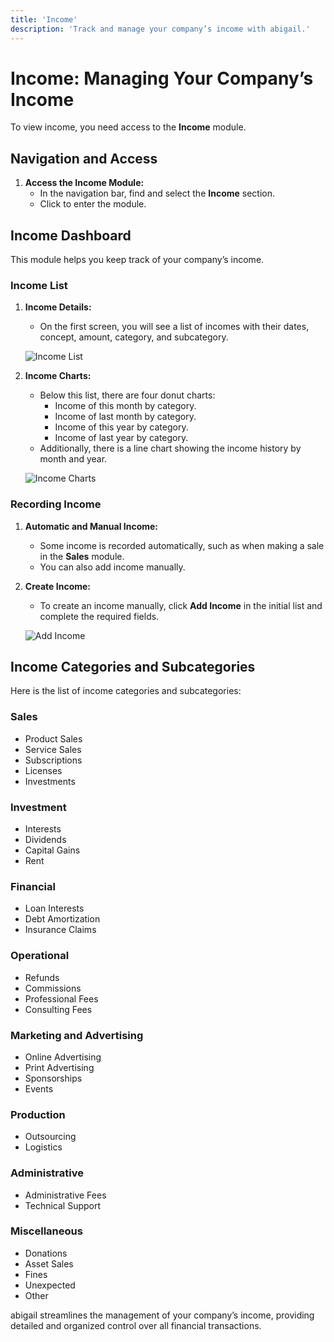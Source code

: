 ```yaml
---
title: 'Income'
description: 'Track and manage your company’s income with abigail.'
---
```


# Income: Managing Your Company’s Income

To view income, you need access to the **Income** module.

## Navigation and Access

1. **Access the Income Module:**
   - In the navigation bar, find and select the **Income** section.
   - Click to enter the module.

## Income Dashboard

This module helps you keep track of your company’s income.

### Income List

1. **Income Details:**
   - On the first screen, you will see a list of incomes with their dates, concept, amount, category, and subcategory.

   <img
     className="block"
     src="/images/incomes-list-en.png"
     alt="Income List"
   />

2. **Income Charts:**
   - Below this list, there are four donut charts:
     - Income of this month by category.
     - Income of last month by category.
     - Income of this year by category.
     - Income of last year by category.
   - Additionally, there is a line chart showing the income history by month and year.

   <img
     className="block"
     src="/images/incomes-charts-en.png"
     alt="Income Charts"
   />

### Recording Income

1. **Automatic and Manual Income:**
   - Some income is recorded automatically, such as when making a sale in the **Sales** module.
   - You can also add income manually.

2. **Create Income:**
   - To create an income manually, click **Add Income** in the initial list and complete the required fields.

   <img
     className="block"
     src="/images/incomes-add-en.png"
     alt="Add Income"
   />

## Income Categories and Subcategories

Here is the list of income categories and subcategories:

### Sales
- Product Sales
- Service Sales
- Subscriptions
- Licenses
- Investments

### Investment
- Interests
- Dividends
- Capital Gains
- Rent

### Financial
- Loan Interests
- Debt Amortization
- Insurance Claims

### Operational
- Refunds
- Commissions
- Professional Fees
- Consulting Fees

### Marketing and Advertising
- Online Advertising
- Print Advertising
- Sponsorships
- Events

### Production
- Outsourcing
- Logistics

### Administrative
- Administrative Fees
- Technical Support

### Miscellaneous
- Donations
- Asset Sales
- Fines
- Unexpected
- Other

abigail streamlines the management of your company’s income, providing detailed and organized control over all financial transactions.
